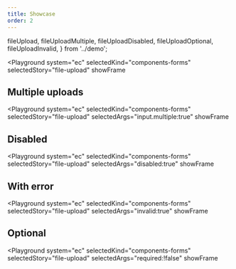 ```yaml
---
title: Showcase
order: 2
---
```



  fileUpload,
  fileUploadMultiple,
  fileUploadDisabled,
  fileUploadOptional,
  fileUploadInvalid,
} from '../demo';

<Playground
  system="ec"
  selectedKind="components-forms"
  selectedStory="file-upload"
  showFrame
>
  <Html markup={fileUpload} />
</Playground>

## Multiple uploads

<Playground
  system="ec"
  selectedKind="components-forms"
  selectedStory="file-upload"
  selectedArgs="input.multiple:true"
  showFrame
>
  <Html markup={fileUploadMultiple} />
</Playground>

## Disabled

<Playground
  system="ec"
  selectedKind="components-forms"
  selectedStory="file-upload"
  selectedArgs="disabled:true"
  showFrame
>
  <Html markup={fileUploadDisabled} />
</Playground>

## With error

<Playground
  system="ec"
  selectedKind="components-forms"
  selectedStory="file-upload"
  selectedArgs="invalid:true"
  showFrame
>
  <Html markup={fileUploadInvalid} />
</Playground>

## Optional

<Playground
  system="ec"
  selectedKind="components-forms"
  selectedStory="file-upload"
  selectedArgs="required:!false"
  showFrame
>
  <Html markup={fileUploadOptional} />
</Playground>
